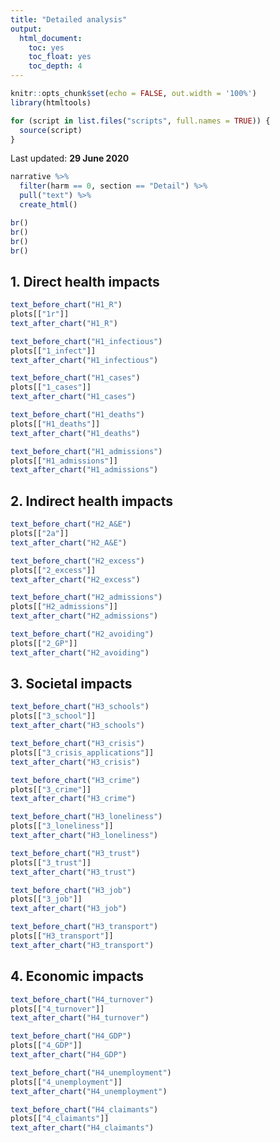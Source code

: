 ---
title: "Detailed analysis"
output:
  html_document:
    toc: yes
    toc_float: yes
    toc_depth: 4
---


```{r setup, include=FALSE}
knitr::opts_chunk$set(echo = FALSE, out.width = '100%')
library(htmltools)

for (script in list.files("scripts", full.names = TRUE)) {
  source(script)
}
```

<!-- Last updated: **`r format.Date(Sys.Date(), "%d %B %Y")`** -->
Last updated: **29 June 2020**

```{r}
narrative %>% 
  filter(harm == 0, section == "Detail") %>% 
  pull("text") %>%
  create_html()

br()
br()
br()
br()

```

## 1. Direct health impacts

```{r}
text_before_chart("H1_R")
plots[["1r"]]
text_after_chart("H1_R")

text_before_chart("H1_infectious")
plots[["1_infect"]]
text_after_chart("H1_infectious")

text_before_chart("H1_cases")
plots[["1_cases"]]
text_after_chart("H1_cases")

text_before_chart("H1_deaths")
plots[["H1_deaths"]]
text_after_chart("H1_deaths")

text_before_chart("H1_admissions")
plots[["H1_admissions"]]
text_after_chart("H1_admissions")
```

## 2. Indirect health impacts

```{r}
text_before_chart("H2_A&E")
plots[["2a"]]
text_after_chart("H2_A&E")

text_before_chart("H2_excess")
plots[["2_excess"]]
text_after_chart("H2_excess")

text_before_chart("H2_admissions")
plots[["H2_admissions"]]
text_after_chart("H2_admissions")

text_before_chart("H2_avoiding")
plots[["2_GP"]]
text_after_chart("H2_avoiding")
```

## 3. Societal impacts

```{r}
text_before_chart("H3_schools")
plots[["3_school"]]
text_after_chart("H3_schools")

text_before_chart("H3_crisis")
plots[["3_crisis_applications"]]
text_after_chart("H3_crisis")

text_before_chart("H3_crime")
plots[["3_crime"]]
text_after_chart("H3_crime")

text_before_chart("H3_loneliness")
plots[["3_loneliness"]]
text_after_chart("H3_loneliness")

text_before_chart("H3_trust")
plots[["3_trust"]]
text_after_chart("H3_trust")

text_before_chart("H3_job")
plots[["3_job"]]
text_after_chart("H3_job")

text_before_chart("H3_transport")
plots[["H3_transport"]]
text_after_chart("H3_transport")
```

## 4. Economic impacts

```{r}
text_before_chart("H4_turnover")
plots[["4_turnover"]]
text_after_chart("H4_turnover")

text_before_chart("H4_GDP")
plots[["4_GDP"]]
text_after_chart("H4_GDP")

text_before_chart("H4_unemployment")
plots[["4_unemployment"]]
text_after_chart("H4_unemployment")

text_before_chart("H4_claimants")
plots[["4_claimants"]]
text_after_chart("H4_claimants")
```